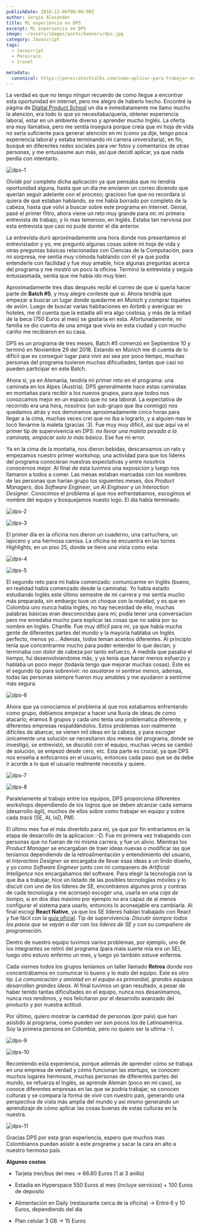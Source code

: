 ```yaml
---
publishDate: 2018-12-06T00:00:00Z
author: Sergio Alexander
title: Mi experiencia en DPS
excerpt: Mi experiencia en DPS
image: ~/assets/images/posts/banners/dps.jpg
category: Javascript
tags:
  - Javascript
  - PereiraJs
  - travel

metadata:
  canonical: https://pereiratechtalks.com/como-aplicar-para-trabajar-en-google/
---
```


La verdad es que no tengo ningun recuerdo de como llegue a encontrar esta oportunidad en internet, pero me alegro de haberlo hecho. Encontré la página de [Digital Product School](https://www.digitalproductschool.io/index) un día e inmediatamente me llamo mucho la atención, era todo lo que yo necesitaba/quería, obtener experiencia laboral, estar en un ambiente diverso y aprender mucho Inglés. La oferta era muy llamativa, pero me sentía insegura porque creía que mi hoja de vida no sería suficiente para generar atención en mi (como ya dije, tengo poca experiencia laboral y estaba terminando mi carrera universitaria), en fin, busqué en diferentes redes sociales para ver fotos y comentarios de otras personas, y me entusiasme aun más, así que decidí aplicar, ya que nada perdía con intentarlo. 

![dps-1](~/assets/images/posts/content/dps-1.png)

Olvidé por completo dicha aplicación ya que pensaba que no tendría oportunidad alguna, hasta que un día me enviaron un correo diciendo que querían seguir adelante con el proceso; gracioso fue que no recordara si quiera de qué estaban hablando, se me había borrado por completo de la cabeza, hasta que volví a buscar sobre este programa en internet. Genial, pasé el primer filtro, ahora viene un reto muy grande para mi: mi primera entrevista de trabajo, y lo mas temeroso, en Inglés. Estaba tan nerviosa por esta entrevista que casi no pude dormir el día anterior. 

La entrevista duró aproximadamente una hora donde nos presentamos el entrevistador y yo, me preguntó algunas cosas sobre mi hoja de vida y otras preguntas básicas relacionadas con Ciencias de la Computación, para mi sorpresa, me sentia muy cómoda hablando con él ya que podía entenderle con facilidad y fue muy amable, hice algunas preguntas acerca del programa y me mostró un poco la oficina. Terminó la entrevista y seguía entusiasmada, sentía que me había ido muy bien.

Aproximadamente tres días después recibí el correo de que si quería hacer parte de **Batch #5**, y muy alegre conteste que sí. Ahora tendría que empezar a buscar un lugar donde quedarme en Múnich y comprar tiquetes de avión.
Luego de buscar varias habitaciones en Airbnb y averiguar en hoteles, me dí cuenta que la estadía allí era algo costosa, y más de la mitad de la beca (750 Euros al mes) se gastaría en esta. Afortunadamente, mi familia se dio cuenta de una amiga que vivía en esta ciudad y con mucho cariño me recibieron en su casa.

DPS es un programa de tres meses, Batch #5 comenzó en Septiembre 10 y terminó en Noviembre 29 del 2018. Estando en Múnich me di cuenta de lo difícil que es conseguir lugar para vivir así sea por poco tiempo, muchas personas del programa tuvieron muchas dificultades, tantas que casi no pueden participar en este Batch.

Ahora sí, ya en Alemania, tendría mi primer reto en el programa: una caminata en los Alpes (Austria). DPS generalmente hace estas caminatas en montañas para recibir a los nuevos grupos, para que todos nos conozcamos mejor en un espacio que no sea laboral. La expectativa de recorrido era una hora, nosotros (un sub-grupo que iba conmigo) nos quedamos atrás y nos demoramos aproximadamente cinco horas para llegar a la cima, muchas veces creí que no iba a lograrlo, y a alguien mas le tocó llevarme la maleta (gracias :3). Fue muy muy difícil, así que aquí va el primer tip de supervivencia en DPS: *no llevar una maleta pesada a la caminata, empacar solo lo más básico*. Ese fue mi error.

Ya en la cima de la montaña, nos dieron bebidas, descansamos un rato y empezamos nuestro primer workshop, una actividad para que los líderes del programa conocieran nuestras expectativas y entre nosotros conocernos mejor. Al final de esta tuvimos una exposicion y luego nos llamaron a todos a comer. Las mesas estaban marcadas con los nombres de las personas que harían grupo los siguientes meses, dos *Product Managers*, dos *Software Engineer*, un *AI Engineer* y un *Interaction Designer*. Conocimos el problema al que nos enfrentabamos, escogimos el nombre del equipo y bosquejamos nuesto logo. El día había terminado.

![dps-2](~/assets/images/posts/content/dps-2.jpg)

![dps-3](~/assets/images/posts/content/dps-3.jpg)

El primer día en la oficina nos dieron un cuaderno, una cartuchera, un lapicero y una hermosa camisa. La oficina se encuentra en las torres Highlights, en un piso 25, donde se tiene una vista como esta:

![dps-4](~/assets/images/posts/content/dps-4.jpg)

![dps-5](~/assets/images/posts/content/dps-5.jpg)

El segundo reto para mi había comenzado: comunicarme en Inglés (bueno, en realidad había comenzado desde la caminata). Yo había estado estudiando Inglés este último semestre de mi carrera y me sentía mucho más preparada, sin embargo tuve un choque con la realidad, y es que en Colombia uno nunca habla Inglés, no hay necesidad de ello, muchas palabras básicas eran desconocidas para mi; podía tener una conversacion pero me enredaba mucho para explicar las cosas que no sabía por su nombre en Inglés. Chanfle. Fue muy difícil para mi, ya que había mucha gente de diferentes partes del mundo y la mayoría hablaba un Inglés perfecto, menos yo... Además, todos tenían acentos diferentes. Al principio tenía que concentrarme mucho para poder entender lo que decían, y terminaba con dolor de cabeza por tanto esfuerzo. A medida que pasaba el tiempo, fui desenvolviendome más, y ya tenía que hacer menos esfuerzo y hablaba un poco mejor (todavía tengo que mejorar muchas cosas). Este es el segundo tip para sobrevivir: *no asustarse ni sentirse menos*, ademas, todas las personas siempre fueron muy amables y me ayudaron a sentirme más segura. 

![dps-6](~/assets/images/posts/content/dps-6.jpg)

Ahora que ya conociamos el problema al que nos estabamos enfrentando como grupo, debíamos empezar a hacer una lluvia de ideas de como atacarlo; éramos 8 grupos y cada uno tenía una problematica diferente, y diferentes empresas respaldándolos. Estos problemas son realmente difíciles de abarcar, se vienen mil ideas en la cabeza, y para escoger únicamente una solución se necesitaron dos meses del programa, donde se investigó, se entrevistó, se discutió con el equipo, muchas veces se cambió de solución, se empezó desde cero, etc. Esta parte es crucial, ya que DPS nos enseña a enfocarnos en el usuario, entonces cada paso que se da debe ir acorde a lo que el usuario realmente necesita y quiere.

![dps-7](~/assets/images/posts/content/dps-7.jpg)

![dps-8](~/assets/images/posts/content/dps-8.jpg)

Paralelamente al trabajo entre los equipos, DPS proporciona diferentes workshops dependiendo de los logros que se deben alcanzar cada semana (desarrollo ágil), muchos de ellos sobre como trabajar en equipo  y sobre cada *track* (SE, AI, IxD, PM).

El último mes fue el más divertido para mi, ya que por fin entraríamos en la etapa de desarrollo de la aplicacion :-D. Fue mi primera vez trabajando con personas que no fueran de mi misma carrera, y fue un alivio. Mientras los *Product Manager* se encargaban de traer ideas nuevas o modificar las que teníamos dependiendo de la retroalimentación y entendimiento del usuario, el *Interaction Designer* se encargaba de llevar esas ideas a un lindo diseño, y yo como *Software Engineer* junto con mi companero de *Artificial Inteligence* nos encargabamos del software. 
Para elegir la tecnología con la que iba a trabajar, hice un listado de las posibles tecnologías móviles y lo discutí con uno de los líderes de SE, encontramos algunos pros y contras de cada tecnología y me aconsejó escoger una, usarla en una *caja de tiempo*, si en dos días máximo por ejemplo no era capaz de al menos configurar el sistema para usarlo, entonces lo aconsejable era cambiarla. Al final escogí **React Native**, ya que los SE líderes habían trabajado con React y fue fácil con la [guía oficial](https://facebook.github.io/react-native/docs/getting-started). Tip de supervivencia: *Discutir siempre todos los pasos que se vayan a dar con los líderes de SE y con su compañero de programación.*

Dentro de nuestro equipo tuvimos varios problemas, por ejemplo, uno de los integrantes se retiró del programa (para mala suerte mía era un SE), luego otro estuvo enfermo un mes, y luego yo también estuve enferma. 

Cada viernes todos los grupos teníamos un taller llamado **Retros** donde nos concentrábamos en comunicar lo bueno y lo malo del equipo. Este es otro tip: *La comunicación y amistad en el equipo es primordial, grandes equipos desarrollan grandes ideas*. Al final tuvimos un gran resultado, a pesar de haber tenido tantas dificultades en el equipo, nunca nos desanimamos, nunca nos rendimos, y nos felicitaron por el desarrollo avanzado del producto y por nuestra actitud.

Por último, quiero mostrar la cantidad de personas (por país) que han asistido al programa, como pueden ver son pocos los de Latinoamérica. Soy la primera persona en Colombia, pero no quiero ser la ultima :-).

![dps-9](~/assets/images/posts/content/dps-9.jpg)

![dps-10](~/assets/images/posts/content/dps-10.jpg)

Recomiendo esta experiencia, porque además de aprender cómo se trabaja en una empresa de verdad y cómo funcionan las *startups*, se conocen muchos lugares hermosos, muchas personas de diferentes partes del mundo, se refuerza el Inglés, se aprende Alemán (poco en mi caso), se conoce diferentes empresas en las que se podría trabajar, se conocen culturas y se compara la forma de vivir con nuestro país, generando una perspectiva de vista más amplia del mundo y así mismo generando un aprendizaje de cómo aplicar las cosas buenas de estas culturas en la nuestra.

![dps-11](~/assets/images/posts/content/dps-11.jpg)

Gracias DPS por esta gran experiencia, espero que muchos mas Colombianos puedan asistir a este programa y sacar la cara en alto a nuestro hermoso país. 

**Algunos costos**

- Tarjeta tren/bus del mes -> 66.60 Euros (1 al 3 anillo)

- Estadia en Hyperspace 550 Euros al mes (incluye servicios) + 100 Euros de deposito

- Alimentación en Daily (restaurante cerca de la oficina) -> Entre 6 y 10 Euros, dependiendo del dia

- Plan celular 3 GB -> 15 Euros
